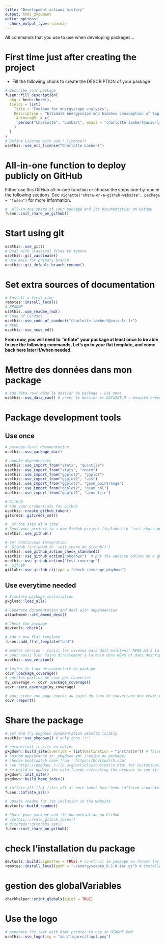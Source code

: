 ```yaml
---
title: "Development actions history"
output: html_document
editor_options: 
  chunk_output_type: console
---
```


All commands that you use to use when developing packages...

# First time just after creating the project

- Fill the following chunk to create the DESCRIPTION of your package

```r
# Describe your package
fusen::fill_description(
  pkg = here::here(),
  fields = list(
    Title = "Toolbox for energyscape analyses",
    Description = "Estimate energyscape and biomass consumption of top predators from allometric relationships.",
    `Authors@R` = c(
      person("Charlotte", "Lambert", email = "charlotte.lambert@univ-lr.fr", role = c("aut", "cre"), comment = c(ORCID = "0000-0002-1128-5262"))
    )
  )
)
# Define License with use_*_license()
usethis::use_mit_license("Charlotte Lambert")
```

# All-in-one function to deploy publicly on GitHub

Either use this GitHub all-in-one function or choose the steps one-by-one in the following sections.
See `vignette("share-on-a-github-website", package = "fusen")` for more information.

```r
# _All-in-one share of your package and its documentation on GitHub
fusen::init_share_on_github()
```


# Start using git

```r
usethis::use_git()
# Deal with classical files to ignore
usethis::git_vaccinate()
# Use main for primary branch
usethis::git_default_branch_rename()
```

# Set extra sources of documentation

```r
# Install a first time
remotes::install_local()
# README
usethis::use_readme_rmd()
# Code of Conduct
usethis::use_code_of_conduct("charlotte.lambert@univ-lr.fr")
# NEWS
usethis::use_news_md()
```

**From now, you will need to "inflate" your package at least once to be able to use the following commands. Let's go to your flat template, and come back here later if/when needed.**

# Mettre des données dans mon package

```r
# add data-raw/ dans le dossier du package - use once
usethis::use_data_raw() # creer le dossier et DATASET.R ; ensuite créer des scripts R pour les transformer

```

# Package development tools
## Use once

```r

# package-level documentation
usethis::use_package_doc()

# update dependencies
usethis::use_import_from("stats", "quantile")
usethis::use_import_from("stats", "rnorm")
usethis::use_import_from("ggplot2", "ggplot")
usethis::use_import_from("ggplot2", "aes")
usethis::use_import_from("ggplot2", "geom_pointrange")
usethis::use_import_from("ggplot2", "geom_col")
usethis::use_import_from("ggplot2", "geom_tile")

# GitHub
# Add your credentials for GitHub
usethis::create_github_token()
gitcreds::gitcreds_set()

# _Or one step at a time
# Send your project to a new GitHub project (included in `init_share_on_github()`)
usethis::use_github()

# Set Continuous Integration
# _GitHub (included in `init_share_on_github()`)
usethis::use_github_action_check_standard()
usethis::use_github_action("pkgdown")  # put the website online on a gh-pages
usethis::use_github_action("test-coverage")
# _GitLab
gitlabr::use_gitlab_ci(type = "check-coverage-pkgdown")
```

## Use everytime needed

```r

# Simulate package installation
pkgload::load_all()

# Generate documentation and deal with dependencies
attachment::att_amend_desc()

# Check the package
devtools::check()

# Add a new flat template
fusen::add_flat_template("add")

# monter version - choisi les niveaux mais doit maintenir NEWS.md à la main pour noter les nouveautés. 
# peut aussi bien faire directement à la main dans NEWS et dans description, c'est aussi simple. 
usethis::use_version()

# tester le taux de couverture du package
covr::package_coverage()
# quelles parties ne sont pas couvertes
my_coverage <- covr::package_coverage()
covr::zero_coverage(my_coverage)

# pour créer une page exprès au sujet du taux de couverture des tests unitaires
covr::report()
```

# Share the package

```r
# set and try pkgdown documentation website locally
usethis::use_pkgdown() # only once !!!!

# reconstruit le site en entier
pkgdown::build_site(override = list(destination = "inst/site")) # faire dans inst/ plutot que à la racine permet que le site soit accessible en local à l'utilisateur
# custom appearence in _pkgdown.yml (racine du package)
# choose bootswatch name from : https://bootswatch.com/
# see https://pkgdown.r-lib.org/articles/customise.html for customisation options
# re-build or update the site (needs refreshing the browser to see it)
pkgdown::init_site()
pkgdown::build_home_index()

# inflate all flat files all at once (must have been inflated separately at least once)
fusen::inflate_all()

# update readme for its inclusion in the website
devtools::build_readme()

# Share your package and its documentation on GitHub
# usethis::create_github_token()
# gitcreds::gitcreds_set()
fusen::init_share_on_github()
```


# check l'installation du package

```r
devtools::build(vignettes = TRUE) # construit le package au format tar.gz
remotes::install_local(path = "~/energyscapes_0.1.0.tar.gz") # installe le package depuis le format tar.gz
```

# gestion des globalVariables

```r
checkhelper::print_globals(quiet = TRUE)
```


# Use the logo

```r
# generate the text with html pointer to use in README.Rmd
usethis::use_logo(img = "man/figures/logo1.png")
```


